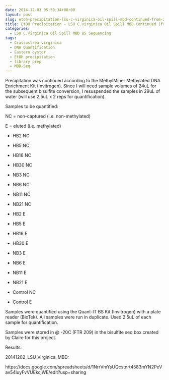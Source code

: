 ```yaml
---
date: 2014-12-03 05:59:34+00:00
layout: post
slug: etoh-precipitation-lsu-c-virginica-oil-spill-mbd-continued-from-20141126
title: EtOH Precipitation - LSU C.virginica Oil Spill MBD Continued (from 20141126)
categories:
  - LSU C.virginica Oil Spill MBD BS Sequencing
tags:
  - Crassostrea virginica
  - DNA Quantification
  - Eastern oyster
  - EtOH precipitation
  - library prep
  - MBD-Seq
---
```


Precipitation was continued according to the MethylMiner Methylated DNA Enrichment Kit (Invitrogen). Since I will need sample volumes of 24uL for the subsequent bisulfite conversion, I resuspended the samples in 29uL of water (will use 2.5uL x 2 reps for quantification).

Samples to be quantified:

NC = non-captured (i.e. non-methylated)

E = eluted (i.e. methylated)




    
  * HB2 NC

    
  * HB5 NC

    
  * HB16 NC

    
  * HB30 NC

    
  * NB3 NC

    
  * NB6 NC

    
  * NB11 NC

    
  * NB21 NC

    
  * HB2 E

    
  * HB5 E

    
  * HB16 E

    
  * HB30 E

    
  * NB3 E

    
  * NB6 E

    
  * NB11 E

    
  * NB21 E

    
  * Control NC

    
  * Control E



Samples were quantified using the Quant-IT BS Kit (Invitrogen) with a plate reader (BioTek). All samples were run in duplicate. Used 2.5uL of each sample for quantification.

Samples were stored in @ -20C (FTR 209) in the bisulfite seq box created by Claire for this project.

Results:

20141202_LSU_Virginica_MBD:

https://docs.google.com/spreadsheets/d/1NrrVmYsUQcstnrt4583mYN2PeVav54luyFvVUEkcjWE/edit?usp=sharing
